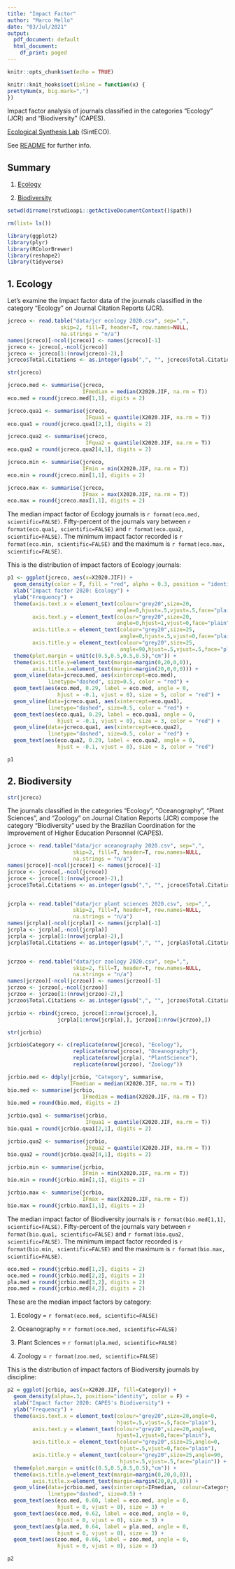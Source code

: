 ```yaml
---
title: "Impact Factor"
author: "Marco Mello"
date: "03/Jul/2021"
output:
  pdf_document: default
  html_document:
    df_print: paged
---
```


```r
knitr::opts_chunk$set(echo = TRUE)

knitr::knit_hooks$set(inline = function(x) {
prettyNum(x, big.mark=",")
})
```

Impact factor analysis of journals classified in the categories "Ecology" (JCR) and "Biodiversity" (CAPES).

[Ecological Synthesis Lab](https://marcomellolab.wordpress.com) (SintECO).

See [README](https://github.com/marmello77/ImpactFactor/blob/master/README.md) for further info.


## Summary

1. [Ecology](#ecology)

2. [Biodiversity](#biodiversity)


```r
setwd(dirname(rstudioapi::getActiveDocumentContext()$path))

```

```r
rm(list= ls())
```


```r
library(ggplot2)
library(plyr)
library(RColorBrewer)
library(reshape2)
library(tidyverse)
```



## 1. Ecology{#ecology}

Let's examine the impact factor data of the journals classified in the category "Ecology" on Journal Citation Reports (JCR).

```r
jcreco <- read.table("data/jcr ecology 2020.csv", sep=",", 
                 skip=2, fill=T, header=T, row.names=NULL,
                 na.strings = "n/a")
names(jcreco)[-ncol(jcreco)] <- names(jcreco)[-1]
jcreco <- jcreco[,-ncol(jcreco)]
jcreco <- jcreco[1:(nrow(jcreco)-2),]
jcreco$Total.Citations <- as.integer(gsub(",", "", jcreco$Total.Citations))
```


```r
str(jcreco)
```


```r
jcreco.med <- summarise(jcreco, 
                        IFmedian = median(X2020.JIF, na.rm = T))
eco.med = round(jcreco.med[1,1], digits = 2)

jcreco.qua1 <- summarise(jcreco, 
                         IFqua1 = quantile(X2020.JIF, na.rm = T))
eco.qua1 = round(jcreco.qua1[2,1], digits = 2)

jcreco.qua2 <- summarise(jcreco, 
                         IFqua2 = quantile(X2020.JIF, na.rm = T))
eco.qua2 = round(jcreco.qua2[4,1], digits = 2)

jcreco.min <- summarise(jcreco, 
                        IFmin = min(X2020.JIF, na.rm = T))
eco.min = round(jcreco.min[1,1], digits = 2)

jcreco.max <- summarise(jcreco, 
                        IFmax = max(X2020.JIF, na.rm = T))
eco.max = round(jcreco.max[1,1], digits = 2)

```

The median impact factor of Ecology journals is `r format(eco.med, scientific=FALSE)`. Fifty-percent of the journals vary between `r format(eco.qua1, scientific=FALSE)` and `r format(eco.qua2, scientific=FALSE)`. The minimum impact factor recorded is `r format(eco.min, scientific=FALSE)` and the maximum is `r format(eco.max, scientific=FALSE)`.


This is the distribution of impact factors of Ecology journals:

```r
p1 <- ggplot(jcreco, aes(x=X2020.JIF)) +
  geom_density(color = F, fill = "red", alpha = 0.3, position = "identity") +
  xlab("Impact factor 2020: Ecology") + 
  ylab("Frequency") +
  theme(axis.text.x = element_text(colour="grey20",size=20,
                                   angle=0,hjust=.5,vjust=.5,face="plain"),
        axis.text.y = element_text(colour="grey20",size=20,
                                   angle=0,hjust=1,vjust=0,face="plain"),
        axis.title.x = element_text(colour="grey20",size=25,
                                    angle=0,hjust=.5,vjust=0,face="plain"),
        axis.title.y = element_text(colour="grey20",size=25,
                                    angle=90,hjust=.5,vjust=.5,face="plain")) +
  theme(plot.margin = unit(c(0.5,0.5,0.5,0.5),"cm")) +
  theme(axis.title.y=element_text(margin=margin(0,20,0,0)),
        axis.title.x=element_text(margin=margin(20,0,0,0))) +
  geom_vline(data=jcreco.med, aes(xintercept=eco.med),
             linetype="dashed", size=0.5, color = "red") +
  geom_text(aes(eco.med, 0.29, label = eco.med, angle = 0, 
                hjust = -0.1, vjust = 0), size = 5, color = "red") +
  geom_vline(data=jcreco.qua1, aes(xintercept=eco.qua1),
             linetype="dashed", size=0.5, color = "red") +
  geom_text(aes(eco.qua1, 0.29, label = eco.qua1, angle = 0, 
                hjust = -0.1, vjust = 0), size = 3, color = "red") +
  geom_vline(data=jcreco.qua1, aes(xintercept=eco.qua2),
             linetype="dashed", size=0.5, color = "red") +
  geom_text(aes(eco.qua2, 0.29, label = eco.qua2, angle = 0,
                hjust = -0.1, vjust = 0), size = 3, color = "red")

p1
```


## 2. Biodiversity{#biodiversity}

```r
str(jcreco)
```

The journals classified in the categories "Ecology", "Oceanography", "Plant Sciences", and "Zoology" on Journal Citation Reports (JCR) compose the category "Biodiversity" used by the Brazilian Coordination for the Improvement of Higher Education Personnel (CAPES).

```r
jcroce <- read.table("data/jcr oceanography 2020.csv", sep=",", 
                     skip=2, fill=T, header=T, row.names=NULL,
                     na.strings = "n/a")
names(jcroce)[-ncol(jcroce)] <- names(jcroce)[-1]
jcroce <- jcroce[,-ncol(jcroce)]
jcroce <- jcroce[1:(nrow(jcroce)-2),]
jcroce$Total.Citations <- as.integer(gsub(",", "", jcroce$Total.Citations))


jcrpla <- read.table("data/jcr plant sciences 2020.csv", sep=",", 
                     skip=2, fill=T, header=T, row.names=NULL,
                     na.strings = "n/a")
names(jcrpla)[-ncol(jcrpla)] <- names(jcrpla)[-1]
jcrpla <- jcrpla[,-ncol(jcrpla)]
jcrpla <- jcrpla[1:(nrow(jcrpla)-2),]
jcrpla$Total.Citations <- as.integer(gsub(",", "", jcrpla$Total.Citations))


jcrzoo <- read.table("data/jcr zoology 2020.csv", sep=",", 
                     skip=2, fill=T, header=T, row.names=NULL,
                     na.strings = "n/a")
names(jcrzoo)[-ncol(jcrzoo)] <- names(jcrzoo)[-1]
jcrzoo <- jcrzoo[,-ncol(jcrzoo)]
jcrzoo <- jcrzoo[1:(nrow(jcrzoo)-2),]
jcrzoo$Total.Citations <- as.integer(gsub(",", "", jcrzoo$Total.Citations))
```


```r
jcrbio <- rbind(jcreco, jcroce[1:nrow(jcroce),], 
                jcrpla[1:nrow(jcrpla),], jcrzoo[1:nrow(jcrzoo),])
```


```r
str(jcrbio)
```


```r
jcrbio$Category <- c(replicate(nrow(jcreco), "Ecology"), 
                     replicate(nrow(jcroce), "Oceanography"), 
                     replicate(nrow(jcrpla), "PlantScience"), 
                     replicate(nrow(jcrzoo), "Zoology"))
```


```r
jcrbio.med <- ddply(jcrbio, "Category", summarise, 
                    IFmedian = median(X2020.JIF, na.rm = T))
bio.med <- summarise(jcrbio, 
                        IFmedian = median(X2020.JIF, na.rm = T))
bio.med = round(bio.med, digits = 2)

jcrbio.qua1 <- summarise(jcrbio, 
                         IFqua1 = quantile(X2020.JIF, na.rm = T))
bio.qua1 = round(jcrbio.qua1[2,1], digits = 2)

jcrbio.qua2 <- summarise(jcrbio, 
                         IFqua2 = quantile(X2020.JIF, na.rm = T))
bio.qua2 = round(jcrbio.qua2[4,1], digits = 2)

jcrbio.min <- summarise(jcrbio, 
                        IFmin = min(X2020.JIF, na.rm = T))
bio.min = round(jcrbio.min[1,1], digits = 2)

jcrbio.max <- summarise(jcrbio, 
                        IFmax = max(X2020.JIF, na.rm = T))
bio.max = round(jcrbio.max[1,1], digits = 2)
```


The median impact factor of Biodiversity journals is `r format(bio.med[1,1], scientific=FALSE)`. Fifty-percent of the journals vary between `r format(bio.qua1, scientific=FALSE)` and `r format(bio.qua2, scientific=FALSE)`. The minimum impact factor recorded is `r format(bio.min, scientific=FALSE)` and the maximum is `r format(bio.max, scientific=FALSE)`.


```r
eco.med = round(jcrbio.med[1,2], digits = 2)
oce.med = round(jcrbio.med[2,2], digits = 2)
pla.med = round(jcrbio.med[3,2], digits = 2)
zoo.med = round(jcrbio.med[4,2], digits = 2)
```


These are the median impact factors by category:

1. Ecology = `r format(eco.med, scientific=FALSE)`

2. Oceanography = `r format(oce.med, scientific=FALSE)`

3. Plant Sciences = `r format(pla.med, scientific=FALSE)`

4. Zoology = `r format(zoo.med, scientific=FALSE)`


This is the distribution of impact factors of Biodiversity journals by discipline:

```r
p2 = ggplot(jcrbio, aes(x=X2020.JIF, fill=Category)) +
  geom_density(alpha=.3, position="identity", color = F) +
  xlab("Impact factor 2020: CAPES's Biodiversity") + 
  ylab("Frequency") +
  theme(axis.text.x = element_text(colour="grey20",size=20,angle=0,
                                   hjust=.5,vjust=.5,face="plain"),
        axis.text.y = element_text(colour="grey20",size=20,angle=0,
                                   hjust=1,vjust=0,face="plain"),
        axis.title.x = element_text(colour="grey20",size=25,angle=0,
                                    hjust=.5,vjust=0,face="plain"),
        axis.title.y = element_text(colour="grey20",size=25,angle=90,
                                    hjust=.5,vjust=.5,face="plain")) +
  theme(plot.margin = unit(c(0.5,0.5,0.5,0.5),"cm")) +
  theme(axis.title.y=element_text(margin=margin(0,20,0,0)),
        axis.title.x=element_text(margin=margin(20,0,0,0))) +
  geom_vline(data=jcrbio.med, aes(xintercept=IFmedian,  colour=Category),
             linetype="dashed", size=0.5) +
  geom_text(aes(eco.med, 0.60, label = eco.med, angle = 0, 
                hjust = 0, vjust = 0), size = 3) +
  geom_text(aes(oce.med, 0.62, label = oce.med, angle = 0, 
                hjust = 0, vjust = 0), size = 3) +
  geom_text(aes(pla.med, 0.64, label = pla.med, angle = 0, 
                hjust = 0, vjust = 0), size = 3) +
  geom_text(aes(zoo.med, 0.66, label = zoo.med, angle = 0, 
                hjust = 0, vjust = 0), size = 3)

p2
```

